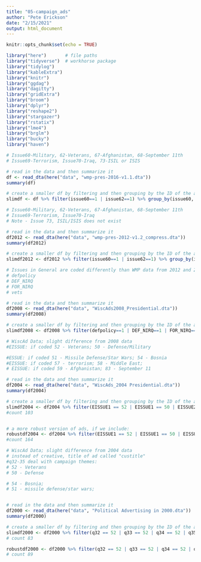 ```yaml
---
title: "05-campaign_ads"
author: "Pete Erickson"
date: "2/15/2021"
output: html_document
---
```



```r
knitr::opts_chunk$set(echo = TRUE)
```


```r
library("here")       # file paths
library("tidyverse")  # workhorse package
library("tidylog")
library("kableExtra")
library("knitr")
library("ggdag")
library("dagitty")
library("gridExtra")
library("broom")
library("dplyr")
library("reshape2")
library("stargazer")
library("rstatix")
library("lme4")
library("brglm")
library("bucky")
library("haven")
```

```r
# Issue60-Military, 62-Veterans, 67-Afghanistan, 68-September 11th
# Issue69-Terrorism, Issue70-Iraq, 73-ISIL or ISIS 

# read in the data and then summarize it
df <- read_dta(here("data", "wmp-pres-2016-v1.1.dta"))
summary(df)

# create a smaller df by filtering and then grouping by the ID of the advertisement (variable "creative")
slimdf <- df %>% filter(issue60==1 | issue62==1) %>% group_by(issue60, issue62, creative) %>% count(creative) %>% view()

```

```r
# Issue60-Military, 62-Veterans, 67-Afghanistan, 68-September 11th
# Issue69-Terrorism, Issue70-Iraq
# Note - Issue 73, ISIL/ISIS does not exist

# read in the data and then summarize it
df2012 <- read_dta(here("data", "wmp-pres-2012-v1.2_compress.dta"))
summary(df2012)

# create a smaller df by filtering and then grouping by the ID of the advertisement (variable "creative")
slimdf2012 <- df2012 %>% filter(issue60==1 | issue62==1) %>% group_by(issue60, issue62, creative) %>% count(creative) %>% view()

```

```r
# Issues in General are coded differently than WMP data from 2012 and 2016
# defpolicy
# DEF_NIRQ
# FOR_NIRQ
# vets

# read in the data and then summarize it
df2008 <- read_dta(here("data", "WiscAds2008_Presidential.dta"))
summary(df2008)

# create a smaller df by filtering and then grouping by the ID of the advertisement (variable "creative")
slimdf2008 <- df2008 %>% filter(defpolicy==1 | DEF_NIRQ==1 | FOR_NIRQ==1 | vets==1) %>% group_by(defpolicy, DEF_NIRQ, FOR_NIRQ, vets, creative) %>% count(creative) %>% view()

```


```r
# WiscAd Data; slight difference from 2008 data
#EISSUE: if coded 52 - Veterans; 50 - Defense/Military

#ESSUE: if coded 51 - Missile Defense/Star Wars; 54 - Bosnia
#EISSUE: if coded 57 - terrorism; 58 - Middle East;
# EISSUE: if coded 59 - Afghanistan; 83 - September 11

# read in the data and then summarize it
df2004 <- read_dta(here("data", "WiscAds_2004 Presidential.dta"))
summary(df2004)

# create a smaller df by filtering and then grouping by the ID of the advertisement (variable "creative")
slimdf2004 <- df2004 %>% filter(EISSUE1 == 52 | EISSUE1 == 50 | EISSUE2 == 52 | EISSUE2 == 50 | EISSUE3 == 52 | EISSUE3 == 50 | EISSUE4 == 52 | EISSUE4 == 50) %>% group_by(EISSUE1, EISSUE2, EISSUE3, EISSUE4, creative) %>% count(creative) %>% view()
#count 103


# a more robust version of ads, if we include:
robustdf2004 <- df2004 %>% filter(EISSUE1 == 52 | EISSUE1 == 50 | EISSUE1 == 51 | EISSUE1 == 54 | EISSUE1 == 57 | EISSUE1 == 58 | EISSUE1 == 59 | EISSUE1 == 83 | EISSUE2 == 52 | EISSUE2 == 50 | EISSUE2 == 51 | EISSUE2 == 54 | EISSUE2 == 57 | EISSUE2 == 58 | EISSUE2 == 59 | EISSUE2 == 83 | EISSUE3 == 52 | EISSUE3 == 50 | EISSUE3 == 51 | EISSUE3 == 54 | EISSUE3 == 57 | EISSUE3 == 58 | EISSUE3 == 59 | EISSUE3 == 83 | EISSUE4 == 52 | EISSUE4 == 50 | EISSUE4 == 51 | EISSUE4 == 54 | EISSUE4 == 57 | EISSUE4 == 58 | EISSUE4 == 59 | EISSUE4 == 83) %>% group_by(EISSUE1, EISSUE2, EISSUE3, EISSUE4, creative) %>% count(creative) %>% view()
#count 164

```

```r
# WiscAd Data; slight difference from 2004 data
# instead of creative, title of ad called "custitle"
#q32-35 deal with campaign themes: 
# 52 - Veterans
# 50 - Defense

# 54 - Bosnia; 
# 51 - missile defense/star wars; 


# read in the data and then summarize it
df2000 <- read_dta(here("data", "Political Advertising in 2000.dta"))
summary(df2000)

# create a smaller df by filtering and then grouping by the ID of the advertisement (variable "creative")
slimdf2000 <- df2000 %>% filter(q32 == 52 | q33 == 52 | q34 == 52 | q35 == 52 | q32 == 50 | q33 == 50 | q34 == 50 | q35 == 50) %>% group_by(q32, q33, q34, q35, custitle) %>% count(custitle) %>% view()
# count 83

robustdf2000 <- df2000 %>% filter(q32 == 52 | q33 == 52 | q34 == 52 | q35 == 52 | q32 == 50 | q33 == 50 | q34 == 50 | q35 == 50 | q32 == 54 | q33 == 54 | q34 == 54 | q35 == 54 | q32 == 51 | q33 == 51 | q34 == 51 | q35 == 51) %>% group_by(q32, q33, q34, q35, custitle) %>% count(custitle) %>% view()
# count 89



```

